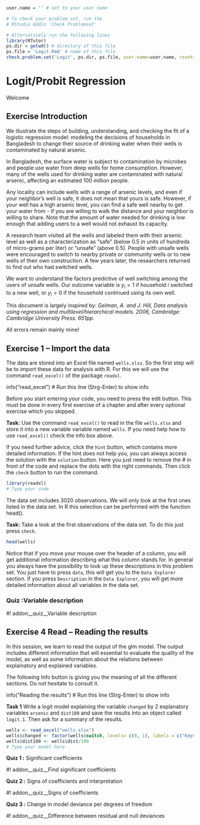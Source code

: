 
```r

user.name = '' # set to your user name

# To check your problem set, run the 
# RStudio Addin 'Check Problemset'

# Alternatively run the following lines
library(RTutor)
ps.dir = getwd() # directory of this file
ps.file = 'Logit.Rmd' # name of this file
check.problem.set('Logit', ps.dir, ps.file, user.name=user.name, reset=FALSE)
```

# Logit/Probit Regression

Welcome


## Exercise Introduction

We illustrate the steps of building, understanding, and checking the fit of a logistic
regression model: modeling the decisions of households in Bangladesh to change their source of drinking water when their wells is contaminated by natural arsenic.

In Bangladesh, the surface water is subject to contamination by microbes and people use water from deep wells for home consumption. However, many of the wells used for drinking water are contaminated with natural arsenic, affecting an estimated 100 million people. 

Any locality can include wells with a range of arsenic levels, and even if your neighbor's well is safe, it does not mean that yours is safe. However, if your well has a high arsenic level, you can find a safe well nearby to get your water from - if you are willing to walk the distance and your neighbor is willing to share. Note that the amount of water needed for drinking is low enough that adding users to a well would not exhaust its capacity.

A research team visited all the wells and labeled them with their arsenic level as well as a characterization as "safe" (below 0.5 in units of hundreds of micro-grams per liter) or "unsafe" (above 0.5). People with unsafe wells were encouraged to switch to nearby private or community wells or to new wells of their own construction. A few years later, the researchers returned to find out who had switched wells.

We want to understand the factors predictive of well switching among the users of unsafe wells. Our outcome variable is $y_i = 1$ if household $i$ switched to a new well, or $y_i = 0$ if the household continued using its own well.


This document is largely inspired by: *Gelman, A. and J. Hill, Data analysis using regression and multilevel/hierarchical models. 2006, Cambridge: Cambridge University Press. 651pp.*
  
All errors remain mainly mine!

## Exercise 1 -- Import the data

The data are stored into an Excel file named `wells.xlsx`. So the first step will be to import these data for analysis with R. For this we will use the command `read_excel()` of the package `readxl`.

info("read_excel") # Run this line (Strg-Enter) to show info

Before you start entering your code, you need to press the edit button. This must be done in every first exercise of a chapter and after every optional exercise which you skipped. 

**Task:** Use the command `read_excel()` to read in the file `wells.xlsx` and store it into a new variable variable named `wells`. If you need help how to use `read_excel()` check the info box above. 

If you need further advice, click the `hint` button, which contains more detailed information. If the hint does not help you, you can always access the solution with the `solution` button. Here you just need to remove the # in front of the code and replace the dots with the right commands. Then click the `check` button to run the command.

```r
library(readxl)
# Type your code
```

The data set includes 3020 observations. We will only look at the first ones listed in the data set. In R this selection can be performed with the function head().

**Task:** Take a look at the first observations of the data set. To do this just press `check`.
```r
head(wells)
```

Notice that if you move your mouse over the header of a column, you will get additional information describing what this column stands for.
In general you always have the possibility to look up these descriptions in this problem set. You just have to press `data`, this will get you to the `Data Explorer` section. If you press `Description` in the `Data Explorer`, you will get more detailed information about all variables in the data set. 

### Quiz :Variable description

#! addon__quiz__Variable description



## Exercise 4 Read --  Reading the results

In this session, we learn to read the output of the glm model. The output includes different information that will essential to evaluate the quality of the model, as well as some information about the relations between explainatory and explained variables.

The following Info button is giving you the meaning of all the different sections. Do not hesitate to consult it.

info("Reading the results") # Run this line (Strg-Enter) to show info


**Task 1** Write a logit model explaining the variable `changed` by 2 explanatory variables `arsenic` and `dist100` and save the results into an object called `logit.1`. Then ask for a summary of the results.

```r
wells <- read_excel("wells.xlsx")
wells$changed <- factor(wells$switch, levels= c(0, 1), labels = c("Kept", "Changed"))
wells$dist100 <- wells$dist/100
# Type your model here

```


**Quiz 1 :** Significant coefficients

#! addon__quiz__Find significant coefficients


**Quiz 2 :** Signs of coefficients and interpretation

#! addon__quiz__Signs of coefficients

**Quiz 3 :** Change in model deviance per degrees of freedom

#! addon__quiz__Difference between residual and null deviances

